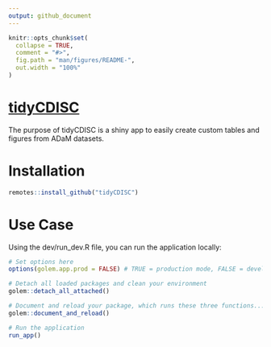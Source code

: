 ```yaml
---
output: github_document
---
```


<!-- README.md is generated from README.Rmd. Please edit that file -->

```r
knitr::opts_chunk$set(
  collapse = TRUE,
  comment = "#>",
  fig.path = "man/figures/README-",
  out.width = "100%"
)
```

# [tidyCDISC](https://mayagans.github.io/tidyCDISC/)

The purpose of tidyCDISC is a shiny app to easily create custom tables and figures from ADaM datasets.


# Installation

```r
remotes::install_github("tidyCDISC")
```

# Use Case

Using the dev/run_dev.R file, you can run the application locally:

```r
# Set options here
options(golem.app.prod = FALSE) # TRUE = production mode, FALSE = development mode

# Detach all loaded packages and clean your environment
golem::detach_all_attached()

# Document and reload your package, which runs these three functions...
golem::document_and_reload()

# Run the application 
run_app()
```

